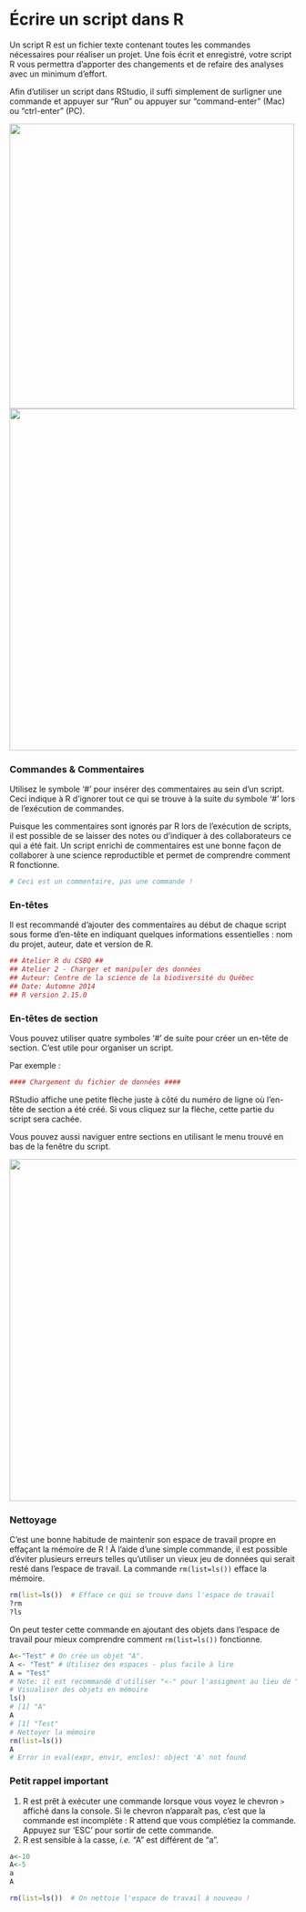 # Écrire un script dans R

Un script R est un fichier texte contenant toutes les commandes
nécessaires pour réaliser un projet. Une fois écrit et enregistré, votre
script R vous permettra d'apporter des changements et de refaire des
analyses avec un minimum d'effort.

Afin d'utiliser un script dans RStudio, il suffi simplement de
surligner une commande et appuyer sur "Run" ou appuyer sur
"command-enter" (Mac) ou "ctrl-enter" (PC).

![](images/1_Create_an_R_script.png){width="500"}
![](images/2_Create_an_R_script2.Mod_arrow_FR.png){width="600"}

### Commandes & Commentaires

Utilisez le symbole '\#' pour insérer des commentaires au sein d'un
script. Ceci indique à R d'ignorer tout ce qui se trouve à la suite du
symbole '\#' lors de l'exécution de commandes.

Puisque les commentaires sont ignorés par R lors de l'exécution de
scripts, il est possible de se laisser des notes ou d'indiquer à des
collaborateurs ce qui a été fait. Un script enrichi de commentaires est
une bonne façon de collaborer à une science reproductible et permet de
comprendre comment R fonctionne.

```r
# Ceci est un commentaire, pas une commande !
```

### En-têtes

Il est recommandé d'ajouter des commentaires au début de chaque script
sous forme d'en-tête en indiquant quelques informations essentielles :
nom du projet, auteur, date et version de R.

```r
## Atelier R du CSBQ ##
## Atelier 2 - Charger et manipuler des données
## Auteur: Centre de la science de la biodiversité du Québec
## Date: Automne 2014
## R version 2.15.0
```

### En-têtes de section

Vous pouvez utiliser quatre symboles '\#' de suite pour créer un
en-tête de section. C'est utile pour organiser un script.

Par exemple :

```r
#### Chargement du fichier de données ####
```

RStudio affiche une petite flèche juste à côté du numéro de ligne où
l'en-tête de section a été créé. Si vous cliquez sur la flèche, cette
partie du script sera cachée.

Vous pouvez aussi naviguer entre sections en utilisant le menu trouvé en
bas de la fenêtre du script.

![](images/4_Section_headings_Mod_arrow 2.png){width="600"}

### Nettoyage

C'est une bonne habitude de maintenir son espace de travail propre en
effaçant la mémoire de R ! À l'aide d'une simple commande, il est
possible d'éviter plusieurs erreurs telles qu'utiliser un vieux jeu de
données qui serait resté dans l'espace de travail. La commande
`rm(list=ls())` efface la mémoire.

```r
rm(list=ls())  # Efface ce qui se trouve dans l'espace de travail
?rm
?ls
```

On peut tester cette commande en ajoutant des objets dans l'espace de
travail pour mieux comprendre comment `rm(list=ls())` fonctionne.

```r
A<-"Test" # On crée un objet "A".
A <- "Test" # Utilisez des espaces - plus facile à lire
A = "Test"
# Note: il est recommandé d'utiliser "<-" pour l'assigment au lieu de "="
# Visualiser des objets en mémoire
ls()
# [1] "A"
A
# [1] "Test"
# Nettoyer la mémoire
rm(list=ls())
A
# Error in eval(expr, envir, enclos): object 'A' not found
```

### Petit rappel important

1.  R est prêt à exécuter une commande lorsque vous voyez le chevron `>`
    affiché dans la console. Si le chevron n'apparaît pas, c'est que
    la commande est incomplète : R attend que vous complétiez la
    commande. Appuyez sur 'ESC' pour sortir de cette commande.
2.  R est sensible à la casse, *i.e.* "A" est différent de "a".

```r
a<-10
A<-5
a
A

rm(list=ls())  # On nettoie l'espace de travail à nouveau !
```
